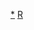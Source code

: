 {{asbox
|image=Flag-map of the Republic of the Congo.svg
|category=剛果共和國地理小作品
|name=Template:RCongo-geo-stub
|subject=與[[剛果共和國地理]]相關的
}}<noinclude>
[[Category:剛果共和國地理小作品|*]]
[[Category:非洲地理小作品模板|R]]
</noinclude>
